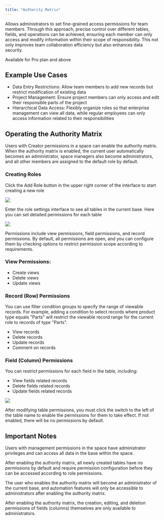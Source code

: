 ```yaml
---
title: "Authority Matrix"
---
```


Allows administrators to set fine-grained access permissions for team members. Through this approach, precise control over different tables, fields, and operations can be achieved, ensuring each member can only access and modify information within their scope of responsibility. This not only improves team collaboration efficiency but also enhances data security.

<Tip>Available for Pro plan and above</Tip>

## Example Use Cases

* Data Entry Restrictions: Allow team members to add new records but restrict modification of existing data
* Project Management: Ensure project members can only access and edit their responsible parts of the project
* Hierarchical Data Access: Flexibly organize roles so that enterprise management can view all data, while regular employees can only access information related to their responsibilities

## Operating the Authority Matrix

Users with Creator permissions in a space can enable the authority matrix. When the authority matrix is enabled, the current user automatically becomes an administrator, space managers also become administrators, and all other members are assigned to the default role by default.

### Creating Roles

Click the Add Role button in the upper right corner of the interface to start creating a new role

![](/images/2025-02-14-15-53-30.png)

Enter the role settings interface to see all tables in the current base. Here you can set detailed permissions for each table

![](/images/2025-02-14-15-54-29.png)

Permissions include view permissions, field permissions, and record permissions. By default, all permissions are open, and you can configure them by checking options to restrict permission scope according to requirements.

### View Permissions:

* Create views
* Delete views
* Update views

### Record (Row) Permissions

You can use filter condition groups to specify the range of viewable records. For example, adding a condition to select records where product type equals "Parts" will restrict the viewable record range for the current role to records of type "Parts".

* View records
* Delete records
* Update records
* Comment on records

### Field (Column) Permissions

You can restrict permissions for each field in the table, including:

* View fields related records
* Delete fields related records
* Update fields related records


![](/images/2025-02-14-15-55-17.png)

After modifying table permissions, you must click the switch to the left of the table name to enable the permissions for them to take effect. If not enabled, there will be no permissions by default.

## Important Notes

Users with management permissions in the space have administrator privileges and can access all data in the base within the space.

After enabling the authority matrix, all newly created tables have no permissions by default and require permission configuration before they can be accessed according to role permissions.

The user who enables the authority matrix will become an administrator of the current base, and automation features will only be accessible to administrators after enabling the authority matrix.

After enabling the authority matrix, the creation, editing, and deletion permissions of fields (columns) themselves are only available to administrators.